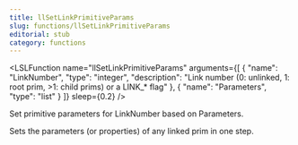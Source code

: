 ```yaml
---
title: llSetLinkPrimitiveParams
slug: functions/llSetLinkPrimitiveParams
editorial: stub
category: functions
---
```


<LSLFunction
	name="llSetLinkPrimitiveParams"
	arguments={[
	{
		"name": "LinkNumber",
		"type": "integer",
		"description": "Link number (0: unlinked, 1: root prim, &gt;1: child prims) or a LINK_* flag"
	},
	{
		"name": "Parameters",
		"type": "list"
	}
]}
	sleep={0.2}
/>

Set primitive parameters for LinkNumber based on Parameters.

Sets the parameters (or properties) of any linked prim in one step.
